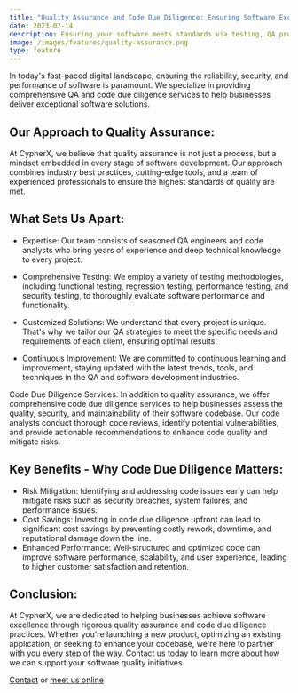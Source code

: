 ```yaml
---
title: "Quality Assurance and Code Due Diligence: Ensuring Software Excellence"
date: 2023-02-14
description: Ensuring your software meets standards via testing, QA processes, and continuous enhancement for optimal performance and user satisfaction.
image: /images/features/quality-assurance.png
type: feature
---
```



In today's fast-paced digital landscape, ensuring the reliability, security, and performance of software is paramount. We specialize in providing comprehensive QA and code due diligence services to help businesses deliver exceptional software solutions.

## Our Approach to Quality Assurance:

At CypherX, we believe that quality assurance is not just a process, but a mindset embedded in every stage of software development. Our approach combines industry best practices, cutting-edge tools, and a team of experienced professionals to ensure the highest standards of quality are met.

## What Sets Us Apart:

- Expertise: Our team consists of seasoned QA engineers and code analysts who bring years of experience and deep technical knowledge to every project.

- Comprehensive Testing: We employ a variety of testing methodologies, including functional testing, regression testing, performance testing, and security testing, to thoroughly evaluate software performance and functionality.

- Customized Solutions: We understand that every project is unique. That's why we tailor our QA strategies to meet the specific needs and requirements of each client, ensuring optimal results.

- Continuous Improvement: We are committed to continuous learning and improvement, staying updated with the latest trends, tools, and techniques in the QA and software development industries.

Code Due Diligence Services:
In addition to quality assurance, we offer comprehensive code due diligence services to help businesses assess the quality, security, and maintainability of their software codebase. Our code analysts conduct thorough code reviews, identify potential vulnerabilities, and provide actionable recommendations to enhance code quality and mitigate risks.

## Key Benefits - Why Code Due Diligence Matters:

- Risk Mitigation: Identifying and addressing code issues early can help mitigate risks such as security breaches, system failures, and performance issues.
- Cost Savings: Investing in code due diligence upfront can lead to significant cost savings by preventing costly rework, downtime, and reputational damage down the line.
- Enhanced Performance: Well-structured and optimized code can improve software performance, scalability, and user experience, leading to higher customer satisfaction and retention.

## Conclusion:

At CypherX, we are dedicated to helping businesses achieve software excellence through rigorous quality assurance and code due diligence practices. Whether you're launching a new product, optimizing an existing application, or seeking to enhance your codebase, we're here to partner with you every step of the way. Contact us today to learn more about how we can support your software quality initiatives.

[Contact](/contact) or [meet us online](https://calendly.com/selim_cypherx_tech/30-min-meeting)
